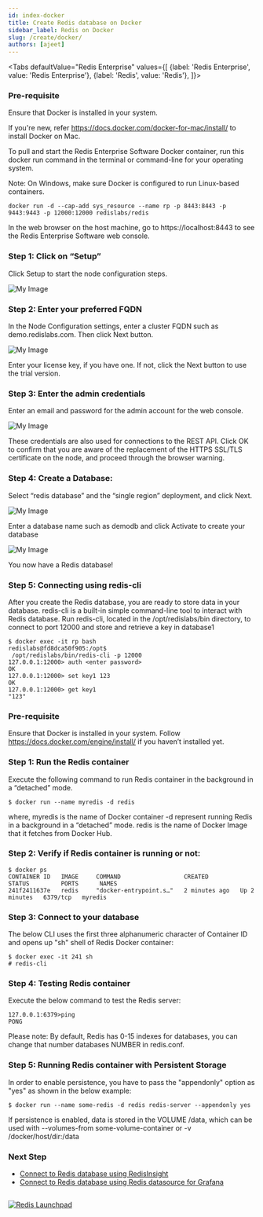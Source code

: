 ```yaml
---
id: index-docker
title: Create Redis database on Docker
sidebar_label: Redis on Docker
slug: /create/docker/
authors: [ajeet]
---
```



<Tabs
  defaultValue="Redis Enterprise"
  values={[
    {label: 'Redis Enterprise', value: 'Redis Enterprise'},
    {label: 'Redis', value: 'Redis'},
  ]}>

  <TabItem value="Redis Enterprise" className="has-small-images">


### Pre-requisite

Ensure that Docker is installed in your system.

If you're new, refer https://docs.docker.com/docker-for-mac/install/ to install Docker on Mac. 


To pull and start the Redis Enterprise Software Docker container, run this docker run command in the terminal or command-line for your operating system.

Note: On Windows, make sure Docker is configured to run Linux-based containers.

```
docker run -d --cap-add sys_resource --name rp -p 8443:8443 -p 9443:9443 -p 12000:12000 redislabs/redis
```

In the web browser on the host machine, go to https://localhost:8443 to see the Redis Enterprise Software web console.

### Step 1: Click on “Setup”

Click Setup to start the node configuration steps.


![My Image](images/resoftware-1.png)


### Step 2:  Enter your preferred FQDN 

In the Node Configuration settings, enter a cluster FQDN such as demo.redislabs.com. Then click Next button.

![My Image](images/resoftware-2.png)

Enter your license key, if you have one. If not, click the Next button to use the trial version.

### Step 3: Enter the admin credentials

Enter an email and password for the admin account for the web console.

![My Image](images/resoftware-4.png)

These credentials are also used for connections to the REST API. 
Click OK to confirm that you are aware of the replacement of the HTTPS SSL/TLS certificate on the node, and proceed through the browser warning.
 


### Step 4:  Create a Database:

Select “redis database” and the “single region” deployment, and click Next.

![My Image](images/resoftware-5.png)

Enter a database name such as demodb and click Activate to create your database


![My Image](images/resoftware-7.png)

You now have a Redis database!



### Step 5: Connecting using redis-cli 

After you create the Redis database, you are ready to store data in your database. redis-cli is a built-in simple command-line tool to interact with Redis database. Run redis-cli, located in the /opt/redislabs/bin directory, to connect to port 12000 and store and retrieve a key in database1

```
$ docker exec -it rp bash
redislabs@fd8dca50f905:/opt$
 /opt/redislabs/bin/redis-cli -p 12000
127.0.0.1:12000> auth <enter password>
OK
127.0.0.1:12000> set key1 123
OK
127.0.0.1:12000> get key1
"123"
```

</TabItem>
<TabItem value="Redis">


### Pre-requisite

Ensure that Docker is installed in your system. Follow https://docs.docker.com/engine/install/ if you haven’t installed yet.

### Step 1: Run the Redis container

Execute the following command to run Redis container in the background in a “detached” mode.

```
$ docker run --name myredis -d redis
```

where,
myredis is the name of Docker container
-d represent running Redis in a background in a “detached” mode.
redis is the name of Docker Image that it fetches from Docker Hub.

### Step 2: Verify if Redis container is running or not:

```
$ docker ps
CONTAINER ID   IMAGE     COMMAND                  CREATED         STATUS         PORTS      NAMES
241f2411637e   redis     "docker-entrypoint.s…"   2 minutes ago   Up 2 minutes   6379/tcp   myredis
```

### Step 3: Connect to your database

The below CLI uses the first three alphanumeric character of Container ID  and opens up "sh" shell of Redis Docker container:

```
$ docker exec -it 241 sh
# redis-cli
```

### Step 4: Testing Redis container

Execute the below command to test the Redis server:

```
127.0.0.1:6379>ping
PONG
```

Please note: By default, Redis has 0-15 indexes for databases, you can change that number databases NUMBER in redis.conf.

### Step 5: Running Redis container with Persistent Storage

In order to enable persistence,  you have to pass the "appendonly" option as "yes" as shown in the below example:

```
$ docker run --name some-redis -d redis redis-server --appendonly yes
```

If persistence is enabled, data is stored in the VOLUME /data, which can be used with --volumes-from some-volume-container or -v /docker/host/dir:/data 

 
</TabItem>
  
</Tabs>

### Next Step

- [Connect to Redis database using RedisInsight](/explore/redisinsight/)
- [Connect to Redis database using Redis datasource for Grafana](/explore/redisdatasource/)

##

<div>
<a href="https://launchpad.redis.com" target="_blank" rel="noopener" className="link"> <img src="/img/launchpad.png"  className="thumb" loading="lazy" alt="Redis Launchpad" /></a>
</div>
